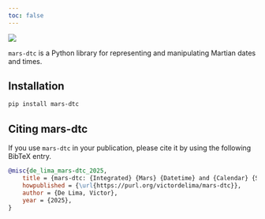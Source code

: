 ```yaml
---
toc: false
---
```



![](demo/mars_ground_temperature.png)

`mars-dtc` is a Python library for representing and manipulating Martian dates and times.



## Installation {.unnumbered}

```bash
pip install mars-dtc
```




## Citing mars-dtc

If you use `mars-dtc` in your publication, please cite it by using the following BibTeX entry.


```bibtex
@misc{de_lima_mars-dtc_2025,
	title = {mars-dtc: {Integrated} {Mars} {Datetime} and {Calendar} {Support} for {Python}},
	howpublished = {\url{https://purl.org/victordelima/mars-dtc}},
	author = {De Lima, Victor},
	year = {2025},
}
```


